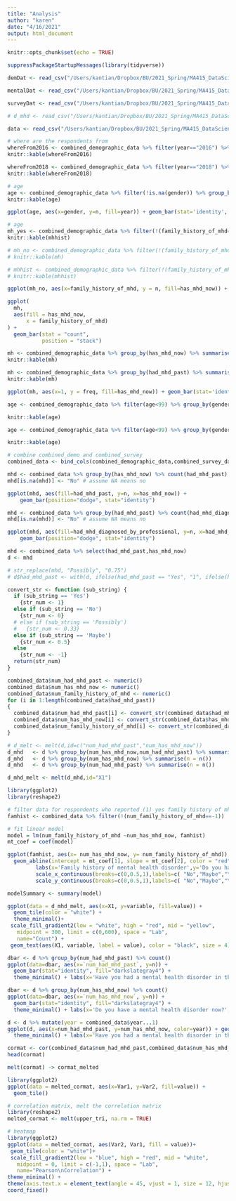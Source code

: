 ```yaml
---
title: "Analysis"
author: "karen"
date: "4/16/2021"
output: html_document
---
```



```r
knitr::opts_chunk$set(echo = TRUE)

suppressPackageStartupMessages(library(tidyverse))

demDat <- read_csv("/Users/kantian/Dropbox/BU/2021_Spring/MA415_DataScienceR/final-project-brains/dataset/recode/demographics_names_recoded.csv")

mentalDat <- read_csv("/Users/kantian/Dropbox/BU/2021_Spring/MA415_DataScienceR/final-project-brains/dataset/recode/mental_health_in_tech_names_recoded.csv")

surveyDat <- read_csv("/Users/kantian/Dropbox/BU/2021_Spring/MA415_DataScienceR/final-project-brains/dataset/recode/survey_names_recoded.csv")

# d_mhd <- read_csv("/Users/kantian/Dropbox/BU/2021_Spring/MA415_DataScienceR/final-project-brains/karen_scripts/mhd_now_past.csv")

data <- read_csv("/Users/kantian/Dropbox/BU/2021_Spring/MA415_DataScienceR/final-project-brains/dataset/all_combined_dataset.csv")
```

```r
# where are the respondents from
whereFrom2016 <- combined_demographic_data %>% filter(year=="2016") %>% group_by(country_of_work) %>% count() %>% arrange(desc(n)) %>% head(n, n = 10) 
knitr::kable(whereFrom2016)

whereFrom2018 <- combined_demographic_data %>% filter(year=="2018") %>% group_by(country_of_residence) %>% count() %>% arrange(desc(n)) %>% head(n, n = 10) 
knitr::kable(whereFrom2018)
```


```r
# age
age <- combined_demographic_data %>% filter(!is.na(gender)) %>% group_by(gender,year) %>% summarise(n = n()) %>% mutate(freq = n / sum(n)) %>% ungroup
knitr::kable(age)

ggplot(age, aes(x=gender, y=n, fill=year)) + geom_bar(stat='identity', position="dodge") + labs(x="Gender", y="Count") + scale_x_discrete(labels=c("Female","Queer/Undefined","Male"))
```

```r
# age
mh_yes <- combined_demographic_data %>% filter(!(family_history_of_mhd=="I don't know")) %>%  group_by(family_history_of_mhd,had_mhd_past,has_mhd_now) %>% summarise(n = n()) %>% mutate(freq = n / sum(n)) %>% ungroup()
knitr::kable(mhhist)

# mh_no <- combined_demographic_data %>% filter(!(family_history_of_mhd=="I don't know")) %>% filter(!(family_history_of_mhd=="yes")) %>% group_by(family_history_of_mhd,had_mhd_past,has_mhd_now) %>% summarise(n = n()) %>% mutate(freq = n / sum(n)) %>% ungroup()
# knitr::kable(mh)

# mhhist <- combined_demographic_data %>% filter(!(family_history_of_mhd=="I don't know")) %>%  group_by(family_history_of_mhd) %>% summarise(n = n()) %>% mutate(freq = n / sum(n)) %>% ungroup()
# knitr::kable(mhhist)

ggplot(mh_no, aes(x=family_history_of_mhd, y = n, fill=has_mhd_now)) + geom_bar(stat='identity', position="stack") + labs(x="Family history of mental health disorder", y="Count") + scale_fill_discrete(name="Has mental health disorder now")

ggplot(
  mh,
  aes(fill = has_mhd_now, 
      x = family_history_of_mhd)
) + 
  geom_bar(stat = "count", 
           position = "stack") 

```

```r
mh <- combined_demographic_data %>% group_by(has_mhd_now) %>% summarise(n = n()) %>% mutate(freq = n / sum(n)) %>% ungroup()
knitr::kable(mh)

mh <- combined_demographic_data %>% group_by(had_mhd_past) %>% summarise(n = n()) %>% mutate(freq = n / sum(n)) %>% ungroup()
knitr::kable(mh)

ggplot(mh, aes(x=1, y = freq, fill=has_mhd_now)) + geom_bar(stat='identity', position="stack") + labs(x="Has mental health disorder now", y="Frequency") + coord_flip() 
```

```r
age <- combined_demographic_data %>% filter(age<99) %>% group_by(gender) %>% summarise(mean = mean(age),iqr = IQR(age), max = max(age))

knitr::kable(age)
```

```r
age <- combined_demographic_data %>% filter(age<99) %>% group_by(gender) %>% summarise(mean = mean(age),iqr = IQR(age), max = max(age))

knitr::kable(age)
```


```r
# combine combined_demo and combined_survey 
combined_data <- bind_cols(combined_demographic_data,combined_survey_data)
```
```r
mhd <- combined_data %>% group_by(has_mhd_now) %>% count(had_mhd_past)
mhd[is.na(mhd)] <- "No" # assume NA means no 
```

```r
ggplot(mhd, aes(fill=had_mhd_past, y=n, x=has_mhd_now)) + 
    geom_bar(position="dodge", stat="identity")
```
```r
mhd <- combined_data %>% group_by(had_mhd_past) %>% count(had_mhd_diagnosed_by_professional)
mhd[is.na(mhd)] <- "No" # assume NA means no 

ggplot(mhd, aes(fill=had_mhd_diagnosed_by_professional, y=n, x=had_mhd_past)) + 
    geom_bar(position="dodge", stat="identity")
```

```r
mhd <- combined_data %>% select(had_mhd_past,has_mhd_now)
d <- mhd 

# str_replace(mhd, "Possibly", "0.75")
# d$had_mhd_past <- with(d, ifelse(had_mhd_past == "Yes", "1", ifelse(had_mhd_past == "No", "0",ifelse(had_mhd_past == "Maybe", "0.67"), ifelse(had_mhd_past == "Possibly", "0.33", had_mhd_past))))

convert_str <- function (sub_string) {
  if (sub_string == 'Yes')
    {str_num <- 1}
  else if (sub_string == 'No')
    {str_num <- 0}
  # else if (sub_string == 'Possibly')
  #   {str_num <- 0.33}
  else if (sub_string == 'Maybe')
    {str_num <- 0.5}
  else
    {str_num <- -1}
  return(str_num)
}

combined_data$num_had_mhd_past <- numeric()
combined_data$num_has_mhd_now <- numeric()
combined_data$num_family_history_of_mhd <- numeric()
for (i in 1:length(combined_data$had_mhd_past)) 
{
  combined_data$num_had_mhd_past[i] <- convert_str(combined_data$had_mhd_past[i])
  combined_data$num_has_mhd_now[i] <- convert_str(combined_data$has_mhd_now[i])
  combined_data$num_family_history_of_mhd[i] <- convert_str(combined_data$family_history_of_mhd[i])
}

# d_melt <- melt(d,id=c("num_had_mhd_past","num_has_mhd_now"))
d_mhd   <- d %>% group_by(num_has_mhd_now,num_had_mhd_past) %>% summarise(n = n())
d_mhd   <- d %>% group_by(num_has_mhd_now) %>% summarise(n = n())
d_mhd   <- d %>% group_by(num_had_mhd_past) %>% summarise(n = n())

d_mhd_melt <- melt(d_mhd,id="X1")
```

```r
library(ggplot2)
library(reshape2)

# filter data for respondents who reported (1) yes family history of mhd or (0) no history
famhist <- combined_data %>% filter(!(num_family_history_of_mhd==-1))

# fit linear model
model = lm(num_family_history_of_mhd ~num_has_mhd_now, famhist)
mt_coef = coef(model)

ggplot(famhist, aes(x= num_has_mhd_now, y= num_family_history_of_mhd)) + geom_jitter(aes(colour=year),alpha = .3) +
  geom_abline(intercept = mt_coef[1], slope = mt_coef[2], color = "red", size = 1) + 
         labs(x='Family history of mental health disorder',y='Do you have a mental health disorder now?') + 
         scale_x_continuous(breaks=c(0,0.5,1),labels=c( "No","Maybe","Yes"), limits=c(-0.2,1.2)) +
         scale_y_continuous(breaks=c(0,0.5,1),labels=c( "No","Maybe","Yes"), limits=c(-0.2,1.2))

modelSummary <- summary(model)

```

```r
ggplot(data = d_mhd_melt, aes(x=X1, y=variable, fill=value)) + 
  geom_tile(color = "white") +
  theme_minimal()+  
 scale_fill_gradient2(low = "white", high = "red", mid = "yellow", 
   midpoint = 300, limit = c(0,600), space = "Lab", 
   name="Count") + 
 geom_text(aes(X1, variable, label = value), color = "black", size = 4) + coord_flip() + labs(x="Has mental health disorder now", y="Has had mental health disorder in past)") + scale_x_continuous(breaks=c(0,0.33,0.67,1),labels=c( "No","Possibly","Maybe","Yes")) + scale_y_discrete(breaks=c(0,0.33,0.67,1),labels=c( "No","Possibly","Maybe","Yes"))
```

```r
dbar <- d %>% group_by(num_had_mhd_past) %>% count()
ggplot(data=dbar, aes(x=`num_had_mhd_past`, y=n)) +
  geom_bar(stat="identity", fill="darkslategray4") +
  theme_minimal() + labs(x='Have you had a mental health disorder in the past?',y='count') + scale_x_continuous(breaks=c(0,0.33,0.67,1),labels=c( "No","Possibly","Maybe","Yes"), limits=c(-0.2,1.2))
```

```r
dbar <- d %>% group_by(num_has_mhd_now) %>% count()
ggplot(data=dbar, aes(x=`num_has_mhd_now`, y=n)) +
  geom_bar(stat="identity", fill="darkslategray4") +
  theme_minimal() + labs(x='Do you have a mental health disorder now?',y='count') + scale_x_continuous(breaks=c(0,0.33,0.67,1),labels=c( "No","Possibly","Maybe","Yes"), limits=c(-0.2,1.2))
```

```r
d <- d %>% mutate(year = combined_data$year...1)
ggplot(d, aes(x=num_had_mhd_past, y=num_has_mhd_now, color=year)) + geom_jitter(alpha = 0.3) +
  theme_minimal() + labs(x='Have you had a mental health disorder in the past?',y='Do you have a mental health disorder now?') + scale_x_continuous(breaks=c(0,0.33,0.67,1),labels=c( "No","Possibly","Maybe","Yes"), limits=c(-0.2,1.2)) + scale_y_continuous(breaks=c(0,0.33,0.67,1),labels=c( "No","Possibly","Maybe","Yes"), limits=c(-0.2,1.2))
```

```r
cormat <- cor(combined_data$num_had_mhd_past,combined_data$num_has_mhd_now)
head(cormat)

melt(cormat) -> cormat_melted

library(ggplot2)
ggplot(data = melted_cormat, aes(x=Var1, y=Var2, fill=value)) + 
  geom_tile()

# correlation matrix, melt the correlation matrix
library(reshape2)
melted_cormat <- melt(upper_tri, na.rm = TRUE)

# heatmap
library(ggplot2)
ggplot(data = melted_cormat, aes(Var2, Var1, fill = value))+
 geom_tile(color = "white")+
 scale_fill_gradient2(low = "blue", high = "red", mid = "white", 
   midpoint = 0, limit = c(-1,1), space = "Lab", 
   name="Pearson\nCorrelation") +
theme_minimal() + 
theme(axis.text.x = element_text(angle = 45, vjust = 1, size = 12, hjust = 1)) +
coord_fixed()

```


